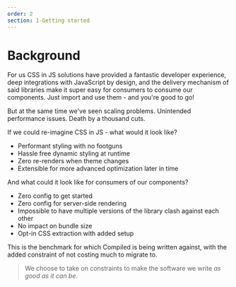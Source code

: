 ```yaml
---
order: 2
section: 1-Getting started
---
```


# Background

For us CSS in JS solutions have provided a fantastic developer experience,
deep integrations with JavaScript by design,
and the delivery mechanism of said libraries make it super easy for consumers to consume our components.
Just import and use them -
and you're good to go!

But at the same time we've seen scaling problems.
Unintended performance issues.
Death by a thousand cuts.

If we could re-imagine CSS in JS - what would it look like?

- Performant styling with no footguns
- Hassle free dynamic styling at runtime
- Zero re-renders when theme changes
- Extensible for more advanced optimization later in time

And what could it look like for consumers of our components?

- Zero config to get started
- Zero config for server-side rendering
- Impossible to have multiple versions of the library clash against each other
- No impact on bundle size
- Opt-in CSS extraction with added setup

This is the benchmark for which Compiled is being written against,
with the added constraint of not costing much to migrate to.

> We choose to take on constraints to make the software we write _as good as it can be_.
